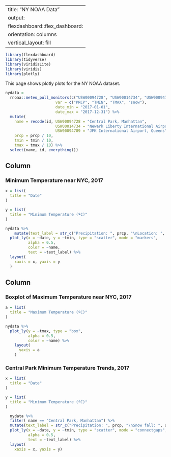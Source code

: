 
---
title: "NY NOAA Data"
output: 
  flexdashboard::flex_dashboard:
    orientation: columns
    vertical_layout: fill
---

```r
library(flexdashboard)
library(tidyverse)
library(viridisLite)
library(viridis)
library(plotly)
```

This page shows plotly plots for the NY NOAA dataset.

```r
nydata =
  rnoaa::meteo_pull_monitors(c("USW00094728", "USW00014734", "USW00094789"),
                      var = c("PRCP", "TMIN", "TMAX", "snow"), 
                      date_min = "2017-01-01",
                      date_max = "2017-12-31") %>%
  mutate(
    name = recode(id, USW00094728 = "Central Park, Manhattan", 
                      USW00014734 = "Newark Liberty International Airport, NJ",
                      USW00094789 = "JFK International Airport, Queens"),
    prcp = prcp / 10,
    tmin = tmin / 10,
    tmax = tmax / 10) %>%
  select(name, id, everything())
```

Column {data-width=650}
-----------------------------------------------------------------------

### Minimum Temperature near NYC, 2017

```r
x = list(
  title = "Date"
)

y = list(
  title = "Minimum Temperature (ºC)"
)

nydata %>% 
    mutate(text_label = str_c("Precipitation: ", prcp, "\nLocation: ", name)) %>% 
  plot_ly(x = ~date, y = ~tmin, type = "scatter", mode = "markers",
          alpha = 0.5,
          color = ~name,
          text = ~text_label) %>% 
  layout(
    xaxis = x, yaxis = y
  )
```

Column {data-width=350}
-----------------------------------------------------------------------

### Boxplot of Maximum Temperature near NYC, 2017

```r
a = list(
  title = "Maximum Temperature (ºC)"
)

nydata %>% 
  plot_ly(y = ~tmax, type = "box",
          alpha = 0.5,
          color = ~name) %>% 
    layout(
      yaxis = a
    )
```

### Central Park Minimum Temperature Trends, 2017

```r
x = list(
  title = "Date"
)

y = list(
  title = "Minimum Temperature (ºC)"
)

  nydata %>% 
  filter( name == "Central Park, Manhattan") %>% 
  mutate(text_label = str_c("Precipitation: ", prcp, "\nSnow fall: ", snow)) %>% 
  plot_ly(x = ~date, y = ~tmin, type = "scatter", mode = "connectgaps",
          alpha = 0.5,
          text = ~text_label) %>% 
  layout(
    xaxis = x, yaxis = y)

```

